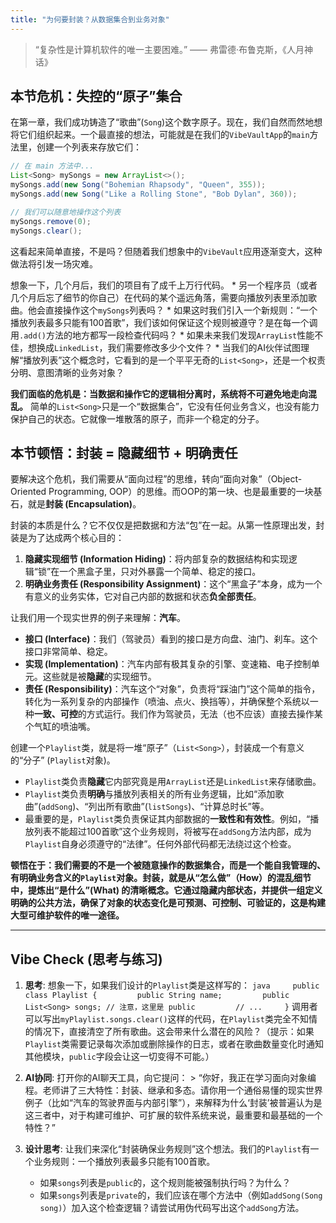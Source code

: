 ```yaml
---
title: "为何要封装？从数据集合到业务对象"
---
```


> "复杂性是计算机软件的唯一主要困难。" —— 弗雷德·布鲁克斯，《人月神话》

## 本节危机：失控的“原子”集合

在第一章，我们成功铸造了“歌曲”(`Song`)这个数字原子。现在，我们自然而然地想将它们组织起来。一个最直接的想法，可能就是在我们的`VibeVaultApp`的`main`方法里，创建一个列表来存放它们：

```java
// 在 main 方法中...
List<Song> mySongs = new ArrayList<>();
mySongs.add(new Song("Bohemian Rhapsody", "Queen", 355));
mySongs.add(new Song("Like a Rolling Stone", "Bob Dylan", 360));

// 我们可以随意地操作这个列表
mySongs.remove(0);
mySongs.clear();
```

这看起来简单直接，不是吗？但随着我们想象中的`VibeVault`应用逐渐变大，这种做法将引发一场灾难。

想象一下，几个月后，我们的项目有了成千上万行代码。
*   另一个程序员（或者几个月后忘了细节的你自己）在代码的某个遥远角落，需要向播放列表里添加歌曲。他会直接操作这个`mySongs`列表吗？
*   如果这时我们引入一个新规则：“一个播放列表最多只能有100首歌”，我们该如何保证这个规则被遵守？是在每一个调用`.add()`方法的地方都写一段检查代码吗？
*   如果未来我们发现`ArrayList`性能不佳，想换成`LinkedList`，我们需要修改多少个文件？
*   当我们的AI伙伴试图理解“播放列表”这个概念时，它看到的是一个平平无奇的`List<Song>`，还是一个权责分明、意图清晰的业务对象？

**我们面临的危机是：当数据和操作它的逻辑相分离时，系统将不可避免地走向混乱。** 简单的`List<Song>`只是一个“数据集合”，它没有任何业务含义，也没有能力保护自己的状态。它就像一堆散落的原子，而非一个稳定的分子。

## 本节顿悟：封装 = 隐藏细节 + 明确责任

要解决这个危机，我们需要从“面向过程”的思维，转向“面向对象”（Object-Oriented Programming, OOP）的思维。而OOP的第一块、也是最重要的一块基石，就是**封装 (Encapsulation)**。

封装的本质是什么？它不仅仅是把数据和方法“包”在一起。从第一性原理出发，封装是为了达成两个核心目的：

1.  **隐藏实现细节 (Information Hiding)**：将内部复杂的数据结构和实现逻辑“锁”在一个黑盒子里，只对外暴露一个简单、稳定的接口。
2.  **明确业务责任 (Responsibility Assignment)**：这个“黑盒子”本身，成为一个有意义的业务实体，它对自己内部的数据和状态**负全部责任**。

让我们用一个现实世界的例子来理解：**汽车**。

*   **接口 (Interface)**：我们（驾驶员）看到的接口是方向盘、油门、刹车。这个接口非常简单、稳定。
*   **实现 (Implementation)**：汽车内部有极其复杂的引擎、变速箱、电子控制单元。这些就是被**隐藏**的实现细节。
*   **责任 (Responsibility)**：汽车这个“对象”，负责将“踩油门”这个简单的指令，转化为一系列复杂的内部操作（喷油、点火、换挡等），并确保整个系统以一种**一致、可控**的方式运行。我们作为驾驶员，无法（也不应该）直接去操作某个气缸的喷油嘴。

创建一个`Playlist`类，就是将一堆“原子”（`List<Song>`），封装成一个有意义的“分子” (`Playlist`对象)。

*   `Playlist`类负责**隐藏**它内部究竟是用`ArrayList`还是`LinkedList`来存储歌曲。
*   `Playlist`类负责**明确**与播放列表相关的所有业务逻辑，比如“添加歌曲”(`addSong`)、“列出所有歌曲”(`listSongs`)、“计算总时长”等。
*   最重要的是，`Playlist`类负责保证其内部数据的**一致性和有效性**。例如，“播放列表不能超过100首歌”这个业务规则，将被写在`addSong`方法内部，成为`Playlist`自身必须遵守的“法律”。任何外部代码都无法绕过这个检查。

**顿悟在于：我们需要的不是一个被随意操作的数据集合，而是一个能自我管理的、有明确业务含义的`Playlist`对象。封装，就是从“怎么做”（How）的混乱细节中，提炼出“是什么”(What) 的清晰概念。它通过隐藏内部状态，并提供一组定义明确的公共方法，确保了对象的状态变化是可预测、可控制、可验证的，这是构建大型可维护软件的唯一途径。**

---

## Vibe Check (思考与练习)

1.  **思考**: 想象一下，如果我们设计的`Playlist`类是这样写的：
    ```java
    public class Playlist {
        public String name;
        public List<Song> songs; // 注意，这里是 public
        // ...
    }
    ```
    调用者可以写出`myPlaylist.songs.clear()`这样的代码，在`Playlist`类完全不知情的情况下，直接清空了所有歌曲。这会带来什么潜在的风险？（提示：如果`Playlist`类需要记录每次添加或删除操作的日志，或者在歌曲数量变化时通知其他模块，`public`字段会让这一切变得不可能。）

2.  **AI协同**: 打开你的AI聊天工具，向它提问：
    > "你好，我正在学习面向对象编程。老师讲了三大特性：封装、继承和多态。请你用一个通俗易懂的现实世界例子（比如“汽车的驾驶界面与内部引擎”），来解释为什么‘封装’被普遍认为是这三者中，对于构建可维护、可扩展的软件系统来说，最重要和最基础的一个特性？"

3.  **设计思考**: 让我们来深化“封装确保业务规则”这个想法。我们的`Playlist`有一个业务规则：一个播放列表最多只能有100首歌。
    *   如果`songs`列表是`public`的，这个规则能被强制执行吗？为什么？
    *   如果`songs`列表是`private`的，我们应该在哪个方法中（例如`addSong(Song song)`）加入这个检查逻辑？请尝试用伪代码写出这个`addSong`方法。 